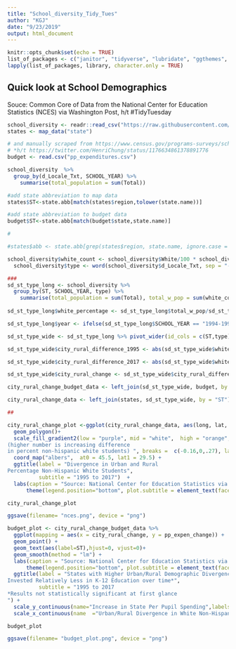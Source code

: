 ```yaml
---
title: "School_diversity_Tidy_Tues"
author: "KGJ"
date: "9/23/2019"
output: html_document
---
```



```r
knitr::opts_chunk$set(echo = TRUE)
list_of_packages <- c("janitor", "tidyverse", "lubridate", "ggthemes", "RColorBrewer", "sf", "maps","mapproj", "scales")
lapply(list_of_packages, library, character.only = TRUE)
```


## Quick look at School Demographics

Souce: Common Core of Data from the National Center for Education Statistics (NCES) via Washington Post, h/t #TidyTuesday

```r
school_diversity <- readr::read_csv("https://raw.githubusercontent.com/rfordatascience/tidytuesday/master/data/2019/2019-09-24/school_diversity.csv")
states <- map_data("state")

# and manually scraped from https://www.census.gov/programs-surveys/school-finances.html
# *h/t https://twitter.com/HenriChung/status/1176634861378891776
budget <- read.csv("pp_expenditures.csv")
```


```r
school_diversity  %>%
  group_by(d_Locale_Txt, SCHOOL_YEAR) %>%
    summarise(total_population = sum(Total))
```


```r

#add state abbreviation to map data
states$ST<-state.abb[match(states$region,tolower(state.name))]

#add state abbreviation to budget data
budget$ST<-state.abb[match(budget$state,state.name)]

#

#states$abb <- state.abb[grep(states$region, state.name, ignore.case = TRUE)]

school_diversity$white_count <- school_diversity$White/100 * school_diversity$Total
  school_diversity$type <- word(school_diversity$d_Locale_Txt, sep = "-")

###
sd_st_type_long <- school_diversity %>%
  group_by(ST, SCHOOL_YEAR, type) %>%
    summarise(total_population = sum(Total), total_w_pop = sum(white_count))
  
sd_st_type_long$white_percentage <- sd_st_type_long$total_w_pop/sd_st_type_long$total_population

sd_st_type_long$year <- ifelse(sd_st_type_long$SCHOOL_YEAR == "1994-1995", 1995, 2017) 

sd_st_type_wide <- sd_st_type_long %>% pivot_wider(id_cols = c(ST,type), names_from = c(year, type) , values_from  = c(total_population,white_percentage))

sd_st_type_wide$city_rural_difference_1995 <- abs(sd_st_type_wide$white_percentage_1995_city - sd_st_type_wide$white_percentage_1995_rural)

sd_st_type_wide$city_rural_difference_2017 <- abs(sd_st_type_wide$white_percentage_2017_city - sd_st_type_wide$white_percentage_2017_rural)

sd_st_type_wide$city_rural_change <- sd_st_type_wide$city_rural_difference_2017 - sd_st_type_wide$city_rural_difference_1995

city_rural_change_budget_data <- left_join(sd_st_type_wide, budget, by = "ST")

city_rural_change_data <- left_join(states, sd_st_type_wide, by = "ST")

##
```



```r

city_rural_change_plot <-ggplot(city_rural_change_data, aes(long, lat, group=group, fill=city_rural_change)) +
  geom_polygon()+
  scale_fill_gradient2(low = "purple", mid = "white",  high = "orange", name  ="Divergence in Urban/Rural Demographics:
(higher number is increasing difference
in percent non-hispanic white students) ", breaks =  c(-0.16,0,.27), labels=scales::percent_format(accuracy = 1)) +
  coord_map("albers",  at0 = 45.5, lat1 = 29.5) +
  ggtitle(label = "Divergence in Urban and Rural 
Percentage Non-Hispanic White Students",
          subtitle = "1995 to 2017")  +
  labs(caption = "Source: National Center for Education Statistics via Washington Post, h/t #TidyTuesday") +
      theme(legend.position="bottom", plot.subtitle = element_text(face = "italic"))

city_rural_change_plot 

```

```r
ggsave(filename= "nces.png", device = "png")
```



```r
budget_plot <- city_rural_change_budget_data %>%
  ggplot(mapping = aes(x = city_rural_change, y = pp_expen_change)) + 
  geom_point() +
  geom_text(aes(label=ST),hjust=0, vjust=0)+ 
  geom_smooth(method = "lm") +
  labs(caption = "Source: National Center for Education Statistics via Washington Post, Census h/t #TidyTuesday") +
      theme(legend.position="bottom", plot.subtitle = element_text(face = "italic"))+
  ggtitle(label = "States with Higher Urban/Rural Demographic Divergence 
Invested Relatively Less in K-12 Education over time*",
          subtitle = "1995 to 2017
*Results not statistically significant at first glance
") +
  scale_y_continuous(name="Increase in State Per Pupil Spending",labels = scales::dollar) +
  scale_x_continuous(name  ="Urban/Rural Divergence in White Non-Hispanic", breaks =  c(-0.16,-.10,0,.1,.2,.28), labels=scales::percent_format(accuracy = 1))

budget_plot
```

```r
ggsave(filename= "budget_plot.png", device = "png")
```
